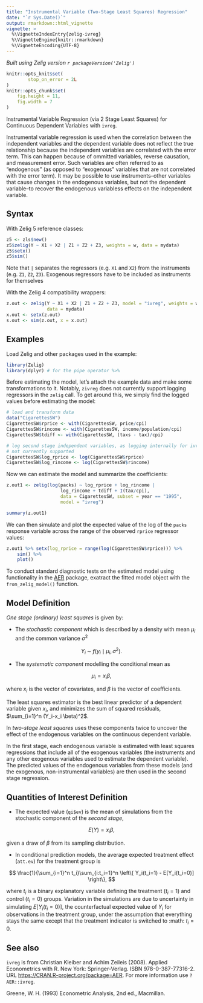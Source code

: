 ```yaml
---
title: "Instrumental Variable (Two-Stage Least Squares) Regression"
date: "`r Sys.Date()`"
output: rmarkdown::html_vignette
vignette: >
  %\VignetteIndexEntry{zelig-ivreg}
  %\VignetteEngine{knitr::rmarkdown}
  %\VignetteEncoding{UTF-8}
---
```


*Built using Zelig version `r packageVersion('Zelig')`*

```r
knitr::opts_knit$set(
        stop_on_error = 2L
)
knitr::opts_chunk$set(
    fig.height = 11,
    fig.width = 7
)
```

Instrumental Variable Regression (via 2 Stage Least Squares) for Continuous
Dependent Variables with `ivreg`.

Instrumental variable regression is used when the correlation between the independent variables and the dependent variable does not reflect the true relationship because the independent variables are correlated with the error term. This can happen because of ommitted variables, reverse causation, and measurement error. Such variables are often referred to as "endogenous" (as opposed to "exogenous" variables that are not correlated with the error term). It may be possible to use instruments--other variables that cause changes in the endogenous variables, but not the dependent variable--to recover the endogenous variabless effects on the independent variable. 

Syntax
------

With Zelig 5 reference classes:

```r
z5 <- zls$new()
z5$zelig(Y ~ X1 + X2 | Z1 + Z2 + Z3, weights = w, data = mydata)
z5$setx()
z5$sim()
```

Note that `|` separates the regressors (e.g. `X1` and `X2`) from the instruments
(e.g. `Z1`, `Z2`, `Z3`). Exogenous regressors have to be included as instruments for themselves

With the Zelig 4 compatibility wrappers:

```r
z.out <- zelig(Y ~ X1 + X2 | Z1 + Z2 + Z3, model = "ivreg", weights = w,
               data = mydata)
x.out <- setx(z.out)
s.out <- sim(z.out, x = x.out)
```

Examples
--------

Load Zelig and other packages used in the example:

```r
library(Zelig)
library(dplyr) # for the pipe operator %>%
```

Before estimating the model, let's attach the example data and make some
transformations to it. Notably, `zivreg` does not currently support logging
regressors in the `zelig` call. To get around this, we simply find the logged
values before estimating the model:

```r
# load and transform data
data("CigarettesSW")
CigarettesSW$rprice <- with(CigarettesSW, price/cpi)
CigarettesSW$rincome <- with(CigarettesSW, income/population/cpi)
CigarettesSW$tdiff <- with(CigarettesSW, (taxs - tax)/cpi)

# log second stage independent variables, as logging internally for ivreg is
# not currently supported
CigarettesSW$log_rprice <- log(CigarettesSW$rprice)
CigarettesSW$log_rincome <- log(CigarettesSW$rincome)
```

Now we can estimate the model and summarize the coefficients:

```r
z.out1 <- zelig(log(packs) ~ log_rprice + log_rincome |
                    log_rincome + tdiff + I(tax/cpi),
                    data = CigarettesSW, subset = year == "1995",
                    model = "ivreg")

summary(z.out1)
```

We can then simulate and plot the expected value of the log of the `packs`
response variable across the range of the observed `rprice` regressor values:

```r
z.out1 %>% setx(log_rprice = range(log(CigarettesSW$rprice))) %>%
    sim() %>%
    plot()
```

To conduct standard diagnostic tests on the estimated model using functionality
in the [AER](https://CRAN.R-project.org/package=AER) package, exatract the
fitted model object with the `from_zelig_model()` function.

Model Definition
----------------

*One stage (ordinary) least squares* is given by:

-  The *stochastic component* which is described by a density with mean
   $\mu_i$ and the common variance $\sigma^2$

$$
    Y_i \; \sim \; f(y_i \mid \mu_i, \sigma^2).
$$

-  The *systematic component* modelling the conditional mean as

$$
   \mu_i =  x_i \beta,
$$

   where $x_i$ is the vector of covariates, and $\beta$ is
   the vector of coefficients.

   The least squares estimator is the best linear predictor of a
   dependent variable given $x_i$, and minimizes the sum of
   squared residuals, $\sum_{i=1}^n (Y_i-x_i \beta)^2$.

In *two-stage least squares* uses these components twice to uncover the effect of the endogenous variables on the continuous dependent variable.

In the first stage, each endogenous variable is estimated with least squares regressions that include all of the exogenous variables (the instruments and any other exogenous variables used to estimate the dependent variable). The predicted values of the endogenous variables from these models (and the exogenous, non-instrumental variables) are then used in the second stage regression. 


Quantities of Interest Definition
----------------------------------

-  The expected value (`qi$ev`) is the mean of simulations from the
   stochastic component of the *second stage*,

$$
    E(Y) = x_i \beta,
$$

   given a draw of $\beta$ from its sampling distribution.

-  In conditional prediction models, the average expected treatment
   effect (`att.ev`) for the treatment group is

$$
    \frac{1}{\sum_{i=1}^n t_i}\sum_{i:t_i=1}^n \left\{ Y_i(t_i=1) -
            E[Y_i(t_i=0)] \right\},
$$

   where $t_i$ is a binary explanatory variable defining the
   treatment ($t_i=1$) and control ($t_i=0$) groups.
   Variation in the simulations are due to uncertainty in simulating
   $E[Y_i(t_i=0)]$, the counterfactual expected value of
   $Y_i$ for observations in the treatment group, under the
   assumption that everything stays the same except that the treatment
   indicator is switched to :math: $t_i=0$.

See also
--------

`ivreg` is from Christian Kleiber and Achim Zeileis (2008). Applied Econometrics
with R. New York: Springer-Verlag. ISBN 978-0-387-77316-2. URL <https://CRAN.R-project.org/package=AER>. For more information use
`?AER::ivreg`.

Greene, W. H. (1993) Econometric Analysis, 2nd ed., Macmillan.
